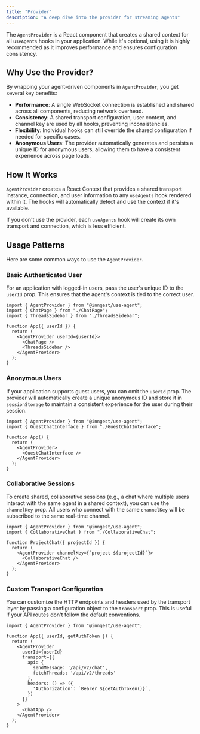 ```yaml
---
title: "Provider"
description: "A deep dive into the provider for streaming agents"
---
```


The `AgentProvider` is a React component that creates a shared context for all `useAgents` hooks in your application. While it's optional, using it is highly recommended as it improves performance and ensures configuration consistency.

## Why Use the Provider?

By wrapping your agent-driven components in `AgentProvider`, you get several key benefits:

-   **Performance**: A single WebSocket connection is established and shared across all components, reducing network overhead.
-   **Consistency**: A shared transport configuration, user context, and channel key are used by all hooks, preventing inconsistencies.
-   **Flexibility**: Individual hooks can still override the shared configuration if needed for specific cases.
-   **Anonymous Users**: The provider automatically generates and persists a unique ID for anonymous users, allowing them to have a consistent experience across page loads.

## How It Works

`AgentProvider` creates a React Context that provides a shared transport instance, connection, and user information to any `useAgents` hook rendered within it. The hooks will automatically detect and use the context if it's available.

If you don't use the provider, each `useAgents` hook will create its own transport and connection, which is less efficient.

## Usage Patterns

Here are some common ways to use the `AgentProvider`.

### Basic Authenticated User

For an application with logged-in users, pass the user's unique ID to the `userId` prop. This ensures that the agent's context is tied to the correct user.

```tsx
import { AgentProvider } from "@inngest/use-agent";
import { ChatPage } from "./ChatPage";
import { ThreadsSidebar } from "./ThreadsSidebar";

function App({ userId }) {
  return (
    <AgentProvider userId={userId}>
      <ChatPage />
      <ThreadsSidebar />
    </AgentProvider>
  );
}
```

### Anonymous Users

If your application supports guest users, you can omit the `userId` prop. The provider will automatically create a unique anonymous ID and store it in `sessionStorage` to maintain a consistent experience for the user during their session.

```tsx
import { AgentProvider } from "@inngest/use-agent";
import { GuestChatInterface } from "./GuestChatInterface";

function App() {
  return (
    <AgentProvider>
      <GuestChatInterface />
    </AgentProvider>
  );
}
```

### Collaborative Sessions

To create shared, collaborative sessions (e.g., a chat where multiple users interact with the same agent in a shared context), you can use the `channelKey` prop. All users who connect with the same `channelKey` will be subscribed to the same real-time channel.

```tsx
import { AgentProvider } from "@inngest/use-agent";
import { CollaborativeChat } from "./CollaborativeChat";

function ProjectChat({ projectId }) {
  return (
    <AgentProvider channelKey={`project-${projectId}`}>
      <CollaborativeChat />
    </AgentProvider>
  );
}
```

### Custom Transport Configuration

You can customize the HTTP endpoints and headers used by the transport layer by passing a configuration object to the `transport` prop. This is useful if your API routes don't follow the default conventions.

```tsx
import { AgentProvider } from "@inngest/use-agent";

function App({ userId, getAuthToken }) {
  return (
    <AgentProvider
      userId={userId}
      transport={{
        api: {
          sendMessage: '/api/v2/chat',
          fetchThreads: '/api/v2/threads'
        },
        headers: () => ({
          'Authorization': `Bearer ${getAuthToken()}`,
        })
      }}
    >
      <ChatApp />
    </AgentProvider>
  );
}
```